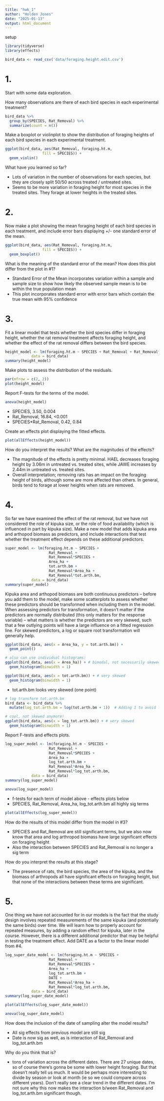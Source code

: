 ```yaml
---
title: "hwk_1"
author: "Holden Jones"
date: "2025-01-13"
output: html_document
---
```


setup
```r
library(tidyverse)
library(effects)

bird_data <- read_csv('data/foraging.height.edit.csv')
```

# 1. 
Start with some data exploration. 

How many observations are there of each bird species in each experimental
treatment? 
```r
bird_data %>%
  group_by(SPECIES, Rat_Removal) %>%
  summarize(count = n())
```

Make a boxplot or violinplot to show the distribution of foraging heights of each bird species in each experimental treatment. 
```r
ggplot(bird_data, aes(Rat_Removal, foraging.ht.m, 
                 fill = SPECIES)) +
  geom_violin()
```

What have you learned so far?

- Lots of variation in the number of observations for each species, but they 
  are closely split 50/50 across treated / untreated sites.
- Seems to be more variation in foraging height for most species in the treated
  sites. They forage at lower heights in the treated sites.

# 2.

Now make a plot showing the mean foraging height of each bird species in each
treatment, and include error bars displaying +/- one standard error of the mean.
```r
ggplot(bird_data, aes(Rat_Removal, foraging.ht.m, 
                 fill = SPECIES)) +
  geom_boxplot()
```

What is the meaning of the standard error of the mean? How does this plot differ
from the plot in #1? 

- Standard Error of the Mean incorporates variation within a sample and sample
  size to show how likely the observed sample mean is to be within the true
  population mean
- This plot incorporates standard error with error bars which contain the true
  mean with 95% confidence

# 3.
Fit a linear model that tests whether the bird species differ in foraging height,
whether the rat removal treatment affects foraging height, and whether the 
effect of the rat removal differs between the bird species. 
```r
height_model <- lm(foraging.ht.m ~ SPECIES + Rat_Removal + Rat_Removal*SPECIES , 
            data = bird_data)
summary(height_model)
```

Make plots to assess the distribution of the residuals. 
```r
par(mfrow = c(2, 2))
plot(height_model)
```

Report F-tests for the terms of the model. 
```r
anova(height_model)
```

- SPECIES, 3.50, 0.004
- Rat_Removal, 16.84, <0.001
- SPECIES*Rat_Removal, 0.42, 0.84

Create an effects plot displaying the fitted effects. 
```r
plot(allEffects(height_model))
```

How do you interpret the results? What are the magnitudes of the effects? 

- The magnitude of the effects is pretty minimal. HAEL decreases foraging height
  by 3.06m in untreated  vs. treated sites, while JAWE increases by 2.44m in 
  untreated vs. treated sites.
- Overall interpretation; removing rats has an impact on the foraging height of
  birds, although some are more affected than others. In general, birds tend to
  forage at lower heights when rats are removed.
  
# 4.
So far we have examined the effect of the rat removal, but we have not considered
the role of kipuka size, or the role of food availability (which is influenced in
part by kipuka size). Make a new model that adds kipuka area and arthopod biomass
as predictors, and include interactions that test whether the treatment effect
depends on these additional predictors.
```r
super_model <- lm(foraging.ht.m ~ SPECIES + 
                    Rat_Removal + 
                    Rat_Removal*SPECIES +
                    Area_ha +
                    tot.arth.bm +
                    Rat_Removal*Area_ha +
                    Rat_Removal*tot.arth.bm, 
            data = bird_data)
summary(super_model)
```

Kipuka area and arthopod biomass are both continuous predictors – before you add
them to the model, make some scatterplots to assess whether these predictors
should be transformed when including them in the model. When assessing predictors
for transformation, it doesn’t matter if the predictors are normally distributed
(this only matters for the response variable) – what matters is whether the
predictors are very skewed, such that a few outlying points will have a large
influence on a fitted regression line. For skewed predictors, a log or square root
transformation will generally help.
```r
ggplot(bird_data, aes(x = Area_ha, y = tot.arth.bm)) +
  geom_point()

# also can use individual histograms:
ggplot(bird_data, aes(x = Area_ha)) + # bimodal, not necessarily skewed
  geom_histogram(binwidth = 1)

ggplot(bird_data, aes(x = tot.arth.bm)) + # very skewed
  geom_histogram(binwidth = 1)
```

- tot.arth.bm looks very skewed (one point)
```r
# log transform tot.arth.bm
bird_data <- bird_data %>%
  mutate(log_tot.arth.bm = log(tot.arth.bm + 1))  # Adding 1 to avoid log(0)

# cool, not skewed anymore!
ggplot(bird_data, aes(x = log_tot.arth.bm)) + # very skewed
  geom_histogram(binwidth = 1)
```

Report F-tests and effects plots. 
```r
log_super_model <- lm(foraging.ht.m ~ SPECIES + 
                    Rat_Removal + 
                    Rat_Removal*SPECIES +
                    Area_ha +
                    log_tot.arth.bm +
                    Rat_Removal*Area_ha +
                    Rat_Removal*log_tot.arth.bm, 
            data = bird_data)
summary(log_super_model)

anova(log_super_model)
```

- f-tests for each term of model above - effects plots below
- SPECIES, Rat_Removal, Area_ha, log_tot.arth.bm all highly sig terms
```r
plot(allEffects(log_super_model))
```

How do the results of this model differ from the model in #3? 

- SPECIES and Rat_Removal are still significant terms, but we also now know that
  area and log arthropod biomass have large significant effects on foraging height
- Also the interaction between SPECIES and Rat_Removal is no longer a sig term

How do you interpret the results at this stage?

- The presence of rats, the bird species, the area of the kipuka, and the biomass 
  of arthropods all have significant effects on foraging height, but that none of
  the interactions between these terms are significant.
  
# 5. 
One thing we have not accounted for in our models is the fact that the study design 
involves repeated measurements of the same kipuka (and potentially the same birds) 
over time. We will learn how to properly account for repeated measures, by adding 
a random effect for kipuka, later in the course. However, there is a different 
additional predictor that may be helpful in testing the treatment effect. Add 
DATE as a factor to the linear model from #4. 
```r
log_super_date_model <- lm(foraging.ht.m ~ SPECIES + 
                    Rat_Removal + 
                    Rat_Removal*SPECIES +
                    Area_ha +
                    log_tot.arth.bm +
                    DATE +
                    Rat_Removal*Area_ha +
                    Rat_Removal*log_tot.arth.bm, 
            data = bird_data)
summary(log_super_date_model)

plot(allEffects(log_super_date_model))

anova(log_super_date_model)
```

How does the inclusion of the date of sampling alter the model results? 

- All sig effects from previous model are still sig
- Date is now sig as well, as is interaction of Rat_Removal and log_tot.arth.bm

Why do you think that is?

- tons of variation across the different dates. There are 27 unique dates, so 
  of course there's gonna be some with lower height foraging. But that doesn't
  really tell us much. It would be perhaps more interesting to divide by season
  or look at month (ie so we could compare across different years). Don't really
  see a clear trend in the different dates. I'm not sure why this now makes the 
  interaction b/ween Rat_Removal and log_tot.arth.bm significant though.